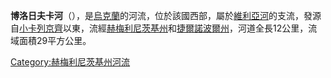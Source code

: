 '''博洛日夫卡河'''（{{lang-uk|Боложівка}}），是[[烏克蘭|烏克蘭]]的河流，位於該國西部，屬於[[維利亞河|維利亞河]]的支流，發源自[[小卡列京齊|小卡列京齊]]以東，流經[[赫梅利尼茨基州|赫梅利尼茨基州]]和[[捷爾諾波爾州|捷爾諾波爾州]]，河道全長12公里，流域面積29平方公里。

{{DEFAULTSORT:Боложівка (річка)}}
[[Category:赫梅利尼茨基州河流|Category:赫梅利尼茨基州河流]]


{{Ukraine-river-stub}}